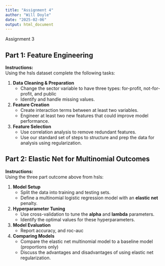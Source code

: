 ```yaml
---
title: "Assignment 4"
author: "Will Doyle"
date: "2025-02-06"
output: html_document
---
```


Assignment 3

## Part 1: Feature Engineering

**Instructions:**  
Using the hsls dataset complete the following tasks:

1. **Data Cleaning & Preparation**  
   - Change the sector variable to have three types: for-profit, not-for-profit, and public
   - Identify and handle missing values.

2. **Feature Creation**  
   - Create interaction terms between at least two variables.
   - Engineer at least two new features that could improve model performance.

4. **Feature Selection**  
   - Use correlation analysis to remove redundant features.
   - Use our standard set of steps to structure and prep the data for analysis using 
   regularization.
 
## Part 2: Elastic Net for Multinomial Outcomes

**Instructions:**  
Using the three part outcome above from hsls:

1. **Model Setup**  
   - Split the data into training and testing sets.
   - Define a multinomial logistic regression model with an **elastic net** penalty.

2. **Hyperparameter Tuning**  
   - Use cross-validation to tune the **alpha** and **lambda** parameters.
   - Identify the optimal values for these hyperparameters.

3. **Model Evaluation**  
   - Report accuracy, and roc-auc
 
4. **Comparing Models**  
   - Compare the elastic net multinomial model to a baseline model (proportions only)
   - Discuss the advantages and disadvantages of using elastic net regularization.


